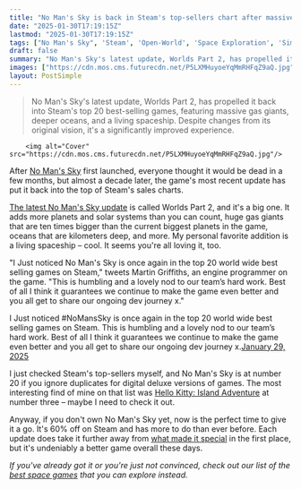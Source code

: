 ```yaml
---
title: "No Man's Sky is back in Steam's top-sellers chart after massive update: 'This is humbling'"
date: "2025-01-30T17:19:15Z"
lastmod: "2025-01-30T17:19:15Z"
tags: ["No Man's Sky", 'Steam', 'Open-World', 'Space Exploration', 'Simulation']
draft: false
summary: "No Man's Sky's latest update, Worlds Part 2, has propelled it back into Steam's top 20 best-selling games, featuring massive gas giants, deeper oceans, and a living spaceship.  Despite changes from its original vision, it's a significantly improved experience."
images: ["https://cdn.mos.cms.futurecdn.net/P5LXMHuyoeYqMmRHFqZ9aQ.jpg"]
layout: PostSimple
---
```

> No Man's Sky's latest update, Worlds Part 2, has propelled it back into Steam's top 20 best-selling games, featuring massive gas giants, deeper oceans, and a living spaceship.  Despite changes from its original vision, it's a significantly improved experience.


        <img alt="Cover" src="https://cdn.mos.cms.futurecdn.net/P5LXMHuyoeYqMmRHFqZ9aQ.jpg"/>
        
After [<u>No Man's Sky</u>](https://www.gamesradar.com/no-mans-sky-guide/) first launched, everyone thought it would be dead in a few months, but almost a decade later, the game's most recent update has put it back into the top of Steam's sales charts.

[<u>The latest No Man's Sky update</u>](https://www.gamesradar.com/games/open-world/massive-no-mans-sky-update-adds-new-solar-systems-revamped-tech-deeper-sea-exploration-and-gas-giants-ten-times-bigger-than-our-biggest-planet/) is called Worlds Part 2, and it's a big one. It adds more planets and solar systems than you can count, huge gas giants that are ten times bigger than the current biggest planets in the game, oceans that are kilometers deep, and more. My personal favorite addition is a living spaceship – cool. It seems you're all loving it, too.

"I Just noticed No Man's Sky is once again in the top 20 world wide best selling games on Steam," tweets Martin Griffiths, an engine programmer on the game. "This is humbling and a lovely nod to our team’s hard work. Best of all I think it guarantees we continue to make the game even better and you all get to share our ongoing dev journey x."

I Just noticed #NoMansSky is once again in the top 20 world wide best selling games on Steam. This is humbling and a lovely nod to our team’s hard work. Best of all I think it guarantees we continue to make the game even better and you all get to share our ongoing dev journey x.[January 29, 2025](https://twitter.com/Griff_/status/1884724464140579229)

I just checked Steam's top-sellers myself, and No Man's Sky is at number 20 if you ignore duplicates for digital deluxe versions of games. The most interesting find of mine on that list was [Hello Kitty: Island Adventure](https://www.gamesradar.com/games/simulation/sanrio-animal-crossing-successor-hello-kitty-island-adventure-gets-off-to-a-strong-start-on-steam-and-a-lot-of-fans-are-making-the-same-19-year-old-south-park-reference/) at number three – maybe I need to check it out.

Anyway, if you don't own No Man's Sky yet, now is the perfect time to give it a go. It's 60% off on Steam and has more to do than ever before. Each update does take it further away from [what made it special](https://www.thegamer.com/no-mans-sky-frontiers-update-base-building-focus/) in the first place, but it's undeniably a better game overall these days.

*If you've already got it or you're just not convinced, check out our list of the *[<em>best space games</em>](https://www.gamesradar.com/best-space-games/)* that you can explore instead.*
        